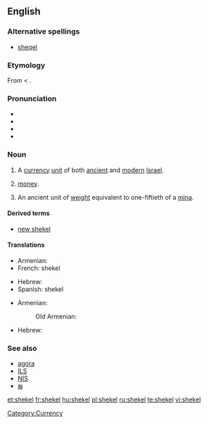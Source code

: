 {{was wotd|2006|November|22}}
==English==
{{wikipedia}}

===Alternative spellings===
* [[sheqel]]

===Etymology===
From {{etyl|he}} {{term|sc=Hebr|שקל|tr=sheqel}} < {{term|sc=Hebr|שקל|tr=shaqal||to [[weigh]]}}.

===Pronunciation===
* {{IPA|/'ʃekəl/}}
* {{audio|en-us-shekel.ogg|Audio (US)}}
* {{rhymes|ɛkəl}}
* {{hyphenation|'''shek|el'''}}

===Noun===
{{en-noun|pl2=shekalim}}

# A [[currency]] [[unit]] of both [[ancient]] and [[modern]] [[Israel]].
# {{context|informal}} [[money]].
# An ancient unit of [[weight]] equivalent to one-fiftieth of a [[mina]].

====Derived terms====
* [[new shekel]]

====Translations====
{{trans-top|currency unit in Israel}}
* Armenian: {{t|hy|շեկել|tr=šekel|sc=Armn}}
* French: shekel {{m}}
{{trans-mid}}
* Hebrew: {{t+|he|שקל|tr=shekel|m}}
* Spanish: shekel {{m}}
{{trans-bottom}}
{{trans-top|ancient unit of weight}}
* Armenian: {{t|hy|սիկղ|sc=Armn|tr=sikġ}}
*: Old Armenian: {{t|xcl|սիկղ|sc=Armn|tr=sikł}}
{{trans-mid}}
* Hebrew: {{t+|he|שקל|tr=shekel|m}}
{{trans-bottom}}

===See also===
* [[agora]]
* [[ILS]]
* [[NIS]]
* [[₪]]

[[Category:Currency]]

[[et:shekel]]
[[fr:shekel]]
[[hu:shekel]]
[[pl:shekel]]
[[ru:shekel]]
[[te:shekel]]
[[vi:shekel]]